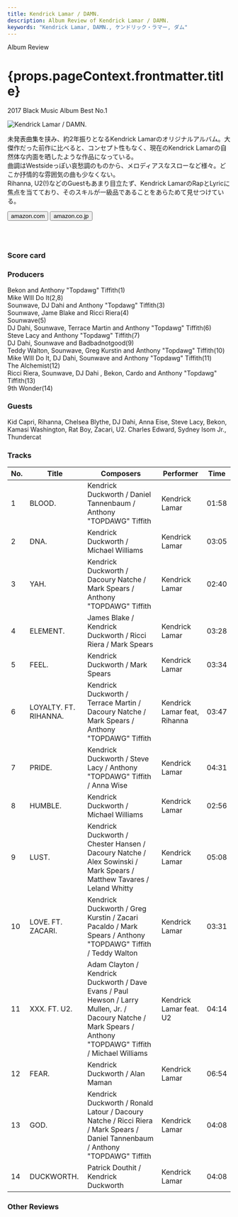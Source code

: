 ```yaml
---
title: Kendrick Lamar / DAMN.
description: Album Review of Kendrick Lamar / DAMN.
keywords: "Kendrick Lamar, DAMN., ケンドリック・ラマー, ダム"
---
```






<p className="largeP">Album Review</p>
<h1 className="h1--no--margin">{props.pageContext.frontmatter.title}</h1>
<p className="largeP">
  <Link to="/best50/2017/">2017 Black Music Album Best No.1</Link>
</p>

<Row  className="image-card-group">
	<Column colMd={"3"} colLg={"4"} noGutterMdLeft="">
       <ImageCard>

![Kendrick Lamar / DAMN.](../../images/cd/kendricklamar5L.jpg)

</ImageCard>
	</Column>
	<Column colMd={"4"} colLg={"8"} noGutterMdLeft="">
	<p>
	未発表曲集を挟み、約2年振りとなるKendrick Lamarのオリジナルアルバム。大傑作だった前作に比べると、コンセプト性もなく、現在のKendrick Lamarの自然体な内面を晒したような作品になっている。
	<br/>曲調はWestsideっぽい哀愁調のものから、メロディアスなスローなど様々。どこか抒情的な雰囲気の曲も少なくない。
	<br/>Rihanna, U2(!)などのGuestもあまり目立たず、Kendrick LamarのRapとLyricに焦点を当てており、そのスキルが一級品であることをあらためて見せつけている。
	</p>
	<div>
	  <Button className="button-right-mergin"  href="https://amzn.to/2C1mSwl" kind="primary" size="small" renderIcon={ArrowUpRight24}>
      amazon.com
    </Button>
    <Button className="button-right-mergin"  href="https://amzn.to/32hmDaU" kind="secondary" size="small" renderIcon={ArrowUpRight24}>
      amazon.co.jp
    </Button>
	</div>
	<a href="https://geo.music.apple.com/jp/album/damn/1440881047?mt=1&app=music&ls=1&at=11lcug" style="display:inline-block;overflow:hidden;background:url(https://linkmaker.itunes.apple.com/ja-jp/lockup.svg?releaseDate=2017-04-14&kind=album&bubble=apple_music&style=mono-black) no-repeat;width:180px;height:45px;"></a>
	</Column>
</Row>
<Row >
	<Column colMd={"4"} colLg={"4"} noGutterMdLeft="">
<div>
  <h3>Score card</h3>
	<SliderJS1 value="1" />
  <SliderJS2 value="2" />
	<SliderJS3 value="2" />
  <SliderJS4 value="9" />
</div>
</Column>
<Column colMd={"8"} colLg={"8"} noGutterMdLeft="">
<div>
<h3>Producers</h3>
<p>
	Bekon and Anthony "Topdawg" Tiffith(1)
	<br/>Mike WIll Do It(2,8)
	<br/>Sounwave, DJ Dahi and Anthony "Topdawg" Tiffith(3)
	<br/>Sounwave, Jame Blake and Ricci Riera(4)
	<br/>Sounwave(5)
	<br/>DJ Dahi, Sounwave, Terrace Martin and Anthony "Topdawg" Tiffith(6)
	<br/>Steve Lacy and Anthony "Topdawg" Tiffith(7)
	<br/>DJ Dahi, Sounwave and Badbadnotgood(9)
	<br/>Teddy Walton, Sounwave, Greg Kurstin and Anthony "Topdawg" Tiffith(10)
	<br/>Mike WIll Do It, DJ Dahi, Sounwave and Anthony "Topdawg" Tiffith(11)
	<br/>The Alchemist(12)
	<br/>Ricci Riera, Sounwave, DJ Dahi , Bekon, Cardo and Anthony "Topdawg" Tiffith(13)
	<br/>9th Wonder(14)
</p>
<h3>Guests</h3>
<p>
	Kid Capri, Rihanna, Chelsea Blythe, DJ Dahi, Anna Eise, Steve Lacy, Bekon, Kamasi Washington, Rat Boy, Zacari, U2. Charles Edward, Sydney Isom Jr., Thundercat
</p>
</div>
</Column>
</Row>

<h3>Tracks</h3>

| No. | Title                 | Composers                                                                                                                                                      | Performer                    | Time  |
| --- | --------------------- | -------------------------------------------------------------------------------------------------------------------------------------------------------------- | ---------------------------- | ----- |
| 1   | BLOOD.                | Kendrick Duckworth / Daniel Tannenbaum / Anthony "TOPDAWG" Tiffith                                                                                             | Kendrick Lamar               | 01:58 |
| 2   | DNA.                  | Kendrick Duckworth / Michael Williams                                                                                                                          | Kendrick Lamar               | 03:05 |
| 3   | YAH.                  | Kendrick Duckworth / Dacoury Natche / Mark Spears / Anthony "TOPDAWG" Tiffith                                                                                  | Kendrick Lamar               | 02:40 |
| 4   | ELEMENT.              | James Blake / Kendrick Duckworth / Ricci Riera / Mark Spears                                                                                                   | Kendrick Lamar               | 03:28 |
| 5   | FEEL.                 | Kendrick Duckworth / Mark Spears                                                                                                                               | Kendrick Lamar               | 03:34 |
| 6   | LOYALTY. FT. RIHANNA. | Kendrick Duckworth / Terrace Martin / Dacoury Natche / Mark Spears / Anthony "TOPDAWG" Tiffith                                                                 | Kendrick Lamar feat, Rihanna | 03:47 |
| 7   | PRIDE.                | Kendrick Duckworth / Steve Lacy / Anthony "TOPDAWG" Tiffith / Anna Wise                                                                                        | Kendrick Lamar               | 04:31 |
| 8   | HUMBLE.               | Kendrick Duckworth / Michael Williams                                                                                                                          | Kendrick Lamar               | 02:56 |
| 9   | LUST.                 | Kendrick Duckworth / Chester Hansen / Dacoury Natche / Alex Sowinski / Mark Spears / Matthew Tavares / Leland Whitty                                           | Kendrick Lamar               | 05:08 |
| 10  | LOVE. FT. ZACARI.     | Kendrick Duckworth / Greg Kurstin / Zacari Pacaldo / Mark Spears / Anthony "TOPDAWG" Tiffith / Teddy Walton                                                    | Kendrick Lamar               | 03:31 |
| 11  | XXX. FT. U2.          | Adam Clayton / Kendrick Duckworth / Dave Evans / Paul Hewson / Larry Mullen, Jr. / Dacoury Natche / Mark Spears / Anthony "TOPDAWG" Tiffith / Michael Williams | Kendrick Lamar feat. U2      | 04:14 |
| 12  | FEAR.                 | Kendrick Duckworth / Alan Maman                                                                                                                                | Kendrick Lamar               | 06:54 |
| 13  | GOD.                  | Kendrick Duckworth / Ronald Latour / Dacoury Natche / Ricci Riera / Mark Spears / Daniel Tannenbaum / Anthony "TOPDAWG" Tiffith                                | Kendrick Lamar               | 04:08 |
| 14  | DUCKWORTH.            | Patrick Douthit / Kendrick Duckworth                                                                                                                           | Kendrick Lamar               | 04:08 |

<h3>Other Reviews</h3>

<Row>
  <Column colMd={3} colLg={3} noGutterMdLeft>
    <Review1 />
  </Column>
</Row>

<Row>
  <Column colMd={3} colLg={3} noGutterMdLeft>
    <Review2 />
  </Column>
</Row>
